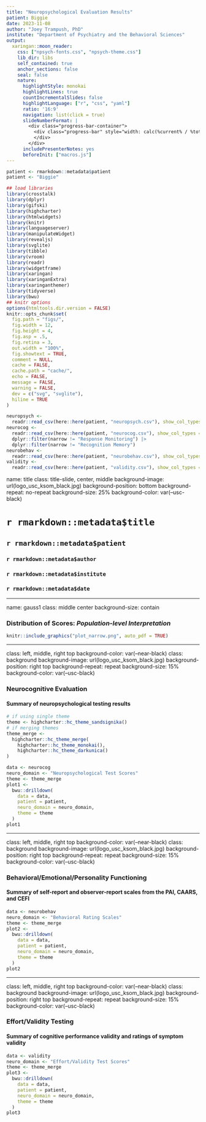 ```yaml
---
title: "Neuropsychological Evaluation Results"
patient: Biggie
date: 2023-11-08
author: "Joey Trampush, PhD"
institute: "Department of Psychiatry and the Behavioral Sciences"
output:
  xaringan::moon_reader:
    css: ["npsych-fonts.css", "npsych-theme.css"]
    lib_dir: libs
    self_contained: true
    anchor_sections: false
    seal: false
    nature:
      highlightStyle: monokai
      highlightLines: true
      countIncrementalSlides: false
      highlightLanguage: ["r", "css", "yaml"]
      ratio: '16:9'
      navigation: list(click = true)
      slideNumberFormat: |
        <div class="progress-bar-container">
          <div class="progress-bar" style="width: calc(%current% / %total% * 100%);">
          </div>
        </div>
      includePresenterNotes: yes
      beforeInit: ["macros.js"]
---
```


```r
patient <- rmarkdown::metadata$patient
patient <- "Biggie"
```

```r
## load libraries
library(crosstalk)
library(dplyr)
library(gifski)
library(highcharter)
library(htmlwidgets)
library(knitr)
library(languageserver)
library(manipulateWidget)
library(revealjs)
library(svglite)
library(tibble)
library(vroom)
library(readr)
library(widgetframe)
library(xaringan)
library(xaringanExtra)
library(xaringanthemer)
library(tidyverse)
library(bwu)
## knitr options
options(htmltools.dir.version = FALSE)
knitr::opts_chunk$set(
  fig.path = "figs/",
  fig.width = 12,
  fig.height = 4,
  fig.asp = .5,
  fig.retina = 3,
  out.width = "100%",
  fig.showtext = TRUE,
  comment = NULL,
  cache = FALSE,
  cache.path = "cache/",
  echo = FALSE,
  message = FALSE,
  warning = FALSE,
  dev = c("svg", "svglite"),
  hiline = TRUE
)
```

```r
neuropsych <-
  readr::read_csv(here::here(patient, "neuropsych.csv"), show_col_types = TRUE)
neurocog <-
  readr::read_csv(here::here(patient, "neurocog.csv"), show_col_types = TRUE) |>
  dplyr::filter(narrow != "Response Monitoring") |>
  dplyr::filter(narrow != "Recognition Memory")
neurobehav <-
  readr::read_csv(here::here(patient, "neurobehav.csv"), show_col_types = TRUE)
validity <-
  readr::read_csv(here::here(patient, "validity.csv"), show_col_types = TRUE)
```

name: title
class: title-slide, center, middle
background-image: url(logo_usc_ksom_black.jpg)
background-position: bottom
background-repeat: no-repeat
background-size: 25%
background-color: var(--usc-black)

# `r rmarkdown::metadata$title`
## `r rmarkdown::metadata$patient`
### `r rmarkdown::metadata$author`
### `r rmarkdown::metadata$institute`
### `r rmarkdown::metadata$date`

---

name: gauss1
class: middle center
background-size: contain

### Distribution of Scores: _Population-level Interpretation_

```r
knitr::include_graphics("plot_narrow.png", auto_pdf = TRUE)
```

---

class: left, middle, right top
background-color: var(--near-black)
class: background
background-image: url(logo_usc_ksom_black.jpg)
background-position: right top
background-repeat: repeat
background-size: 15%
background-color: var(--usc-black)

### Neurocognitive Evaluation

#### Summary of neuropsychological testing results

```r
# if using single theme
theme <- highcharter::hc_theme_sandsignika()
# if merging themes
theme_merge <- 
  highcharter::hc_theme_merge(
    highcharter::hc_theme_monokai(),
    highcharter::hc_theme_darkunica()
)
```


```r

data <- neurocog
neuro_domain <- "Neuropsychological Test Scores"
theme <- theme_merge
plot1 <- 
  bwu::drilldown(
    data = data,
    patient = patient,
    neuro_domain = neuro_domain,
    theme = theme
  )
plot1
```

---

class: left, middle, right top
background-color: var(--near-black)
class: background
background-image: url(logo_usc_ksom_black.jpg)
background-position: right top
background-repeat: repeat
background-size: 15%
background-color: var(--usc-black)

### Behavioral/Emotional/Personality Functioning

#### Summary of self-report and observer-report scales from the PAI, CAARS, and CEFI

```r

data <- neurobehav
neuro_domain <- "Behavioral Rating Scales"
theme <- theme_merge
plot2 <- 
  bwu::drilldown(
    data = data,
    patient = patient,
    neuro_domain = neuro_domain,
    theme = theme
  )
plot2
```

---

class: left, middle, right top
background-color: var(--near-black)
class: background
background-image: url(logo_usc_ksom_black.jpg)
background-position: right top
background-repeat: repeat
background-size: 15%
background-color: var(--usc-black)

### Effort/Validity Testing

#### Summary of cognitive performance validity and ratings of symptom validity

```r

data <- validity
neuro_domain <- "Effort/Validity Test Scores"
theme <- theme_merge
plot3 <- 
  bwu::drilldown(
    data = data,
    patient = patient,
    neuro_domain = neuro_domain,
    theme = theme
  )
plot3
```
